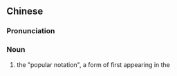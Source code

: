{{also|俗字谱}}
==Chinese==
{{zh-forms|s=俗字谱}}
{{wikipedia|lang=zh}}

===Pronunciation===
{{zh-pron
|m=súzìpǔ
|cat=n
}}

===Noun===
{{zh-noun}}

# {{lb|zh|music}} the "popular notation", a form of {{w|Gongche notation}} first appearing in the {{w|Song Dynasty}}